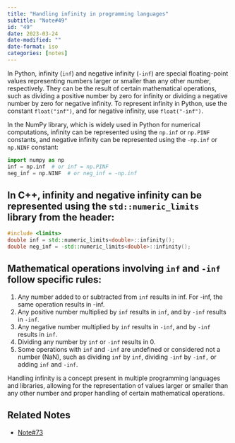 ```yaml
---
title: "Handling infinity in programming languages"
subtitle: "Note#49"
id: "49"
date: 2023-03-24
date-modified: ""
date-format: iso
categories: [notes]
---
```

In Python, infinity (`inf`) and negative infinity (`-inf`) are special floating-point values representing numbers larger or smaller than any other number, respectively. They can be the result of certain mathematical operations, such as dividing a positive number by zero for infinity or dividing a negative number by zero for negative infinity. To represent infinity in Python, use the constant `float("inf")`, and for negative infinity, use `float("-inf")`.

In the NumPy library, which is widely used in Python for numerical computations, infinity can be represented using the `np.inf` or `np.PINF` constants, and negative infinity can be represented using the `-np.inf` or `np.NINF` constant:

```python
import numpy as np
inf = np.inf  # or inf = np.PINF
neg_inf = np.NINF  # or neg_inf = -np.inf
```

## In C++, infinity and negative infinity can be represented using the `std::numeric_limits` library from the <limits> header:

```cpp
#include <limits>
double inf = std::numeric_limits<double>::infinity();
double neg_inf = -std::numeric_limits<double>::infinity();
```

## Mathematical operations involving `inf` and `-inf` follow specific rules:

1. Any number added to or subtracted from `inf` results in inf. For -inf, the same operation results in -inf.
2. Any positive number multiplied by `inf` results in `inf`, and by `-inf` results in `-inf`.
3. Any negative number multiplied by `inf` results in `-inf`, and by `-inf` results in `inf`.
4. Dividing any number by `inf` or `-inf` results in 0.
5. Some operations with `inf` and `-inf` are undefined or considered not a number (NaN), such as dividing `inf` by `inf`, dividing `-inf` by `-inf,` or adding `inf` and `-inf`.

Handling infinity is a concept present in multiple programming languages and libraries, allowing for the representation of values larger or smaller than any other number and proper handling of certain mathematical operations.

## Related Notes

* [Note#73](/notes/73)
